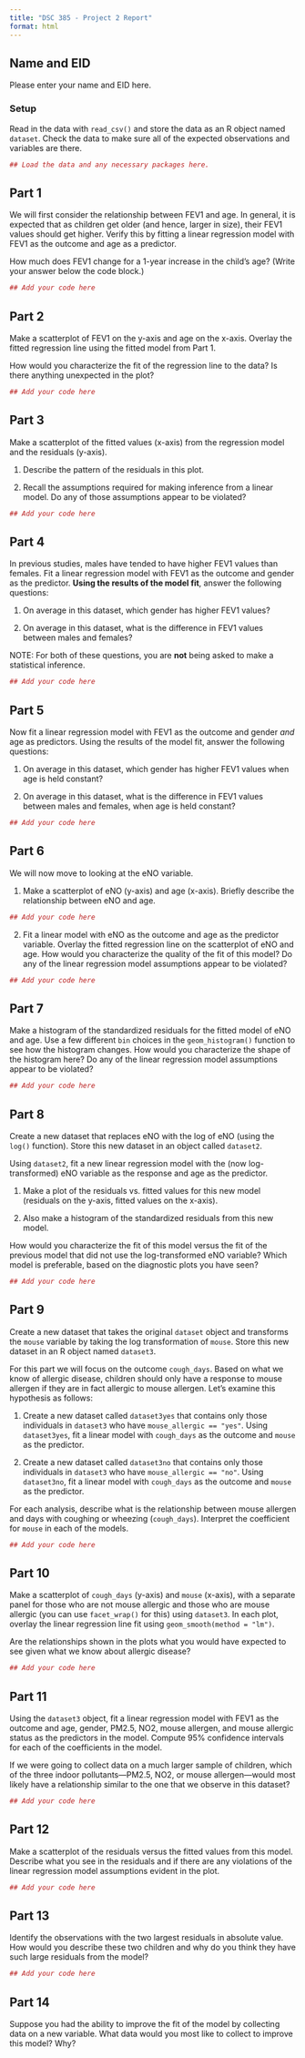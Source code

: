 ```yaml
---
title: "DSC 385 - Project 2 Report"
format: html
---
```


## Name and EID

Please enter your name and EID here.

### Setup

Read in the data with `read_csv()` and store the data as an R object named `dataset`. Check the data to make sure all of the expected observations and variables are there.


```r
## Load the data and any necessary packages here.

```

## Part 1

We will first consider the relationship between FEV1 and age. In general, it is expected that as children get older (and hence, larger in size), their FEV1 values should get higher. Verify this by fitting a linear regression model with FEV1 as the outcome and age as a predictor.

How much does FEV1 change for a 1-year increase in the child's age? (Write your answer below the code block.)

```r
## Add your code here

```




## Part 2

Make a scatterplot of FEV1 on the y-axis and age on the x-axis. Overlay the fitted regression line using the fitted model from Part 1.

How would you characterize the fit of the regression line to the data? Is there anything unexpected in the plot?

```r
## Add your code here

```




## Part 3

Make a scatterplot of the fitted values (x-axis) from the regression model and the residuals (y-axis). 

1. Describe the pattern of the residuals in this plot.

2. Recall the assumptions required for making inference from a linear model. Do any of those assumptions appear to be violated?


```r
## Add your code here

```



## Part 4

In previous studies, males have tended to have higher FEV1 values than females. Fit a linear regression model with FEV1 as the outcome and gender as the predictor. **Using the results of the model fit**, answer the following questions:

1. On average in this dataset, which gender has higher FEV1 values?

2. On average in this dataset, what is the difference in FEV1 values between males and females?

NOTE: For both of these questions, you are **not** being asked to make a statistical inference. 

```r
## Add your code here

```



## Part 5

Now fit a linear regression model with FEV1 as the outcome and gender *and* age as predictors. Using the results of the model fit, answer the following questions:


1. On average in this dataset, which gender has higher FEV1 values when age is held constant?

2. On average in this dataset, what is the difference in FEV1 values between males and females, when age is held constant?

```r
## Add your code here

```



## Part 6

We will now move to looking at the eNO variable. 

1. Make a scatterplot of eNO (y-axis) and age (x-axis). Briefly describe the relationship between eNO and age.

```r
## Add your code here

```


2. Fit a linear model with eNO as the outcome and age as the predictor variable. Overlay the fitted regression line on the scatterplot of eNO and age. How would you characterize the quality of the fit of this model? Do any of the linear regression model assumptions appear to be violated?


```r
## Add your code here

```



## Part 7


Make a histogram of the standardized residuals for the fitted model of eNO and age. Use a few different `bin` choices in the `geom_histogram()` function to see how the histogram changes. How would you characterize the shape of the histogram here? Do any of the linear regression model assumptions appear to be violated?

```r
## Add your code here

```


## Part 8

Create a new dataset that replaces eNO with the log of eNO (using the `log()` function). Store this new dataset in an object called `dataset2`.

Using `dataset2`, fit a new linear regression model with the (now log-transformed) eNO variable as the response and age as the predictor.

1. Make a plot of the residuals vs. fitted values for this new model (residuals on the y-axis, fitted values on the x-axis). 

2. Also make a histogram of the standardized residuals from this new model.

How would you characterize the fit of this model versus the fit of the previous model that did not use the log-transformed eNO variable? Which model is preferable, based on the diagnostic plots you have seen?

```r
## Add your code here

```

## Part 9

Create a new dataset that takes the original `dataset` object and transforms the `mouse` variable by taking the log transformation of `mouse`. Store this new dataset in an R object named `dataset3`.

For this part we will focus on the outcome `cough_days`. Based on what we know of allergic disease, children should only have a response to mouse allergen if they are in fact allergic to mouse allergen. Let's examine this hypothesis as follows:

1. Create a new dataset called `dataset3yes` that contains only those individuals in `dataset3` who have `mouse_allergic == "yes"`. Using `dataset3yes`, fit a linear model with `cough_days` as the outcome and `mouse` as the predictor.

2. Create a new dataset called `dataset3no` that contains only those individuals in `dataset3` who have `mouse_allergic == "no"`. Using `dataset3no`, fit a linear model with `cough_days` as the outcome and `mouse` as the predictor.

For each analysis, describe what is the relationship between mouse allergen and days with coughing or wheezing (`cough_days`). Interpret the coefficient for `mouse` in each of the models.

```r
## Add your code here

```


## Part 10

Make a scatterplot of `cough_days` (y-axis) and `mouse` (x-axis), with a separate panel for those who are not mouse allergic and those who are mouse allergic (you can use `facet_wrap()` for this) using `dataset3`. In each plot, overlay the linear regression line fit using `geom_smooth(method = "lm")`.

Are the relationships shown in the plots what you would have expected to see given what we know about allergic disease? 

```r
## Add your code here

```


## Part 11

Using the `dataset3` object, fit a linear regression model with FEV1 as the outcome and age, gender, PM2.5, NO2, mouse allergen, and mouse allergic status as the predictors in the model. Compute 95% confidence intervals for each of the coefficients in the model.

If we were going to collect data on a much larger sample of children, which of the three indoor pollutants---PM2.5, NO2, or mouse allergen---would most likely have a relationship similar to the one that we observe in this dataset?

```r
## Add your code here

```

## Part 12

Make a scatterplot of the residuals versus the fitted values from this model. Describe what you see in the residuals and if there are any violations of the linear regression model assumptions evident in the plot.

```r
## Add your code here

```


## Part 13

Identify the observations with the two largest residuals in absolute value. How would you describe these two children and why do you think they have such large residuals from the model?


```r
## Add your code here

```



## Part 14

Suppose you had the ability to improve the fit of the model by collecting data on a new variable. What data would you most like to collect to improve this model? Why?

